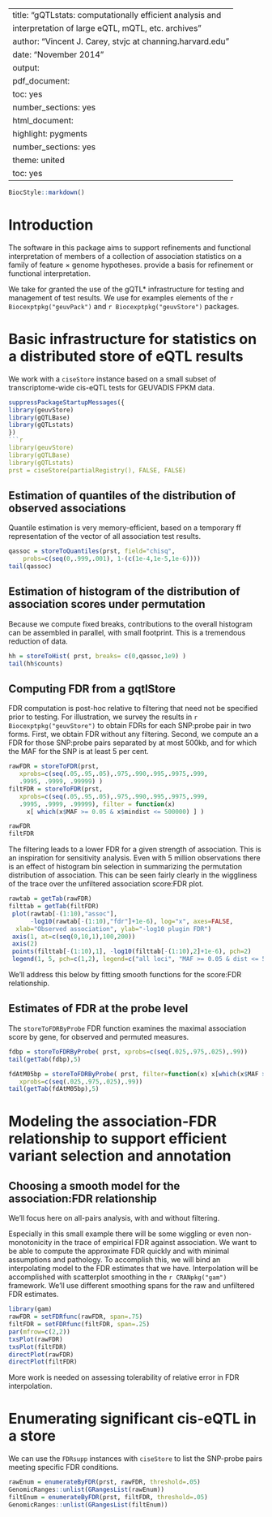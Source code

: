 
---
title: "gQTLstats: computationally efficient analysis and
 	interpretation of large eQTL, mQTL, etc. archives"
author: "Vincent J. Carey, stvjc at channing.harvard.edu"
date: "November 2014"
output:
  pdf_document:
    toc: yes
    number_sections: yes
  html_document:
    highlight: pygments
    number_sections: yes
    theme: united
    toc: yes
---

<!--
%\VignetteEngine{knitr::rmarkdown}
%\VignetteIndexEntry{gQTLstats: computationally efficient analysis and
 	interpretation of large eQTL, mQTL, etc. archives}
-->

```r
BiocStyle::markdown()
```

# Introduction

The software in this package aims to support
refinements and functional interpretation of members of
a collection of association statistics on a family of
feature $\times$ genome hypotheses.
provide a basis for refinement or functional interpretation.

We take for granted the use of the gQTL* infrastructure
for testing and management of test results.  We
use for examples elements of the `r Biocexptpkg("geuvPack")` and 
`r Biocexptpkg("geuvStore")`
packages.

# Basic infrastructure for statistics on a distributed store of eQTL results

We work with a `ciseStore` instance based on a small subset
of transcriptome-wide cis-eQTL tests for GEUVADIS FPKM data.
```r
suppressPackageStartupMessages({
library(geuvStore)
library(gQTLBase)
library(gQTLstats)
})
```r
library(geuvStore)
library(gQTLBase)
library(gQTLstats)
prst = ciseStore(partialRegistry(), FALSE, FALSE)
```

## Estimation of quantiles of the distribution of observed associations

Quantile estimation is very memory-efficient, based on a
temporary ff representation of the vector of
all association test results.

```r
qassoc = storeToQuantiles(prst, field="chisq",
    probs=c(seq(0,.999,.001), 1-(c(1e-4,1e-5,1e-6))))
tail(qassoc)
```

## Estimation of histogram of the distribution of association scores under permutation

Because we compute fixed breaks, contributions to the
overall histogram can be assembled in parallel, with
small footprint.  This is a tremendous reduction of
data.
```r
hh = storeToHist( prst, breaks= c(0,qassoc,1e9) )
tail(hh$counts)
```

## Computing FDR from a gqtlStore

FDR computation is post-hoc relative to filtering
that need not be specified prior to testing.  For
illustration, we survey the results in `r Biocexptpkg("geuvStore")`
to obtain FDRs for each SNP:probe
pair in two forms.  First, we obtain FDR without
any filtering.  Second, we compute an
a FDR for those SNP:probe pairs separated
by at most 500kb, and for which the MAF for the SNP
is at least 5 per cent.

```r
rawFDR = storeToFDR(prst, 
   xprobs=c(seq(.05,.95,.05),.975,.990,.995,.9975,.999, 
   .9995, .9999, .99999) )
filtFDR = storeToFDR(prst, 
   xprobs=c(seq(.05,.95,.05),.975,.990,.995,.9975,.999, 
   .9995, .9999, .99999), filter = function(x)
     x[ which(x$MAF >= 0.05 & x$mindist <= 500000) ] )
```
```r
rawFDR
filtFDR
```

The filtering leads to a lower FDR for a given
strength of association.  This is an inspiration for
sensitivity analysis.
Even with 5 million observations there is an effect of histogram bin
selection in summarizing the permutation distribution of association.
This can be seen fairly clearly in the wiggliness of the trace over
the unfiltered association score:FDR plot.

```r
rawtab = getTab(rawFDR)
filttab = getTab(filtFDR)
 plot(rawtab[-(1:10),"assoc"], 
      -log10(rawtab[-(1:10),"fdr"]+1e-6), log="x", axes=FALSE,
  xlab="Observed association", ylab="-log10 plugin FDR")
 axis(1, at=c(seq(0,10,1),100,200))
 axis(2)
 points(filttab[-(1:10),1], -log10(filttab[-(1:10),2]+1e-6), pch=2)
 legend(1, 5, pch=c(1,2), legend=c("all loci", "MAF >= 0.05 & dist <= 500k"))
```

We'll address this below by fitting smooth functions for
the score:FDR relationship.
 
## Estimates of FDR at the probe level

The `storeToFDRByProbe` FDR function examines the maximal association score
by gene, for observed and permuted measures.

```r
fdbp = storeToFDRByProbe( prst, xprobs=c(seq(.025,.975,.025),.99))
tail(getTab(fdbp),5)
```

```r
fdAtM05bp = storeToFDRByProbe( prst, filter=function(x) x[which(x$MAF > .05)],
   xprobs=c(seq(.025,.975,.025),.99))
tail(getTab(fdAtM05bp),5)
```

# Modeling the association-FDR relationship to support efficient variant selection and annotation

## Choosing a smooth model for the association:FDR relationship

We'll focus here on all-pairs analysis, with and without filtering.

Especially in this small example there will be some wiggling or
even non-monotonicity in the trace of empirical
FDR against association.  We want to be able to compute
the approximate FDR quickly and with minimal assumptions
and pathology.  To accomplish this, we will
bind an interpolating model to the
FDR estimates that we have.
Interpolation will be accomplished with scatterplot smoothing in
the `r CRANpkg("gam")` framework.  We'll use different
smoothing spans for the raw and unfiltered FDR estimates.

```r
library(gam)
rawFDR = setFDRfunc(rawFDR, span=.75)
filtFDR = setFDRfunc(filtFDR, span=.25)
par(mfrow=c(2,2))
txsPlot(rawFDR)
txsPlot(filtFDR)
directPlot(rawFDR)
directPlot(filtFDR)
```

More work is needed on assessing tolerability of relative
error in FDR interpolation.

# Enumerating significant cis-eQTL in a store

We can use the `FDRsupp` instances with `ciseStore`
to list the SNP-probe pairs meeting specific FDR conditions.

```r
rawEnum = enumerateByFDR(prst, rawFDR, threshold=.05) 
GenomicRanges::unlist(GRangesList(rawEnum))
filtEnum = enumerateByFDR(prst, filtFDR, threshold=.05) 
GenomicRanges::unlist(GRangesList(filtEnum))
```

